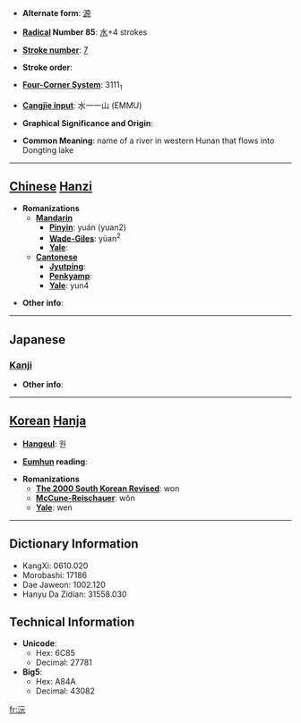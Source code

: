 * '''Alternate form''': [[源]]

* '''[[Wiktionary:Chinese radical index| Radical]] Number 85''': [[Wiktionary:Chinese radical index 水|水]]+4 strokes

* '''[[Wiktionary:Chinese total strokes index|Stroke number]]''': [[Wiktionary:Chinese total strokes index 7|7]]

* '''Stroke order''': 

* '''[[Wiktionary:Chinese four corner index|Four-Corner System]]''': 3111<sub>1</sub>

* '''[[Wiktionary:Chinese Cangjie index|Cangjie input]]''': 水一一山 (EMMU)

* '''Graphical Significance and Origin''': 

* '''Common Meaning''': name of a river in western Hunan that flows into Dongting lake

----

== [[Chinese]] [[Hanzi]] ==

* '''Romanizations'''
** '''[[Mandarin]]'''
*** '''[[Pinyin]]''': yuán (yuan2)
*** '''[[Wade-Giles]]''': yüan<sup>2</sup>
*** '''[[Yale]]''': 
** '''[[Cantonese]]'''
*** '''[[Jyutping]]''':
*** '''[[Penkyamp]]''': 
*** '''[[Yale]]''': yun4

* '''Other info''': 

----

==Japanese==
===[[Kanji]]===
{{kanji|on readings=[[げん]] (gen)|kun readings=[[みなもと]] (minamoto)}}

* '''Other info''':  

----

== [[Korean]] [[Hanja]] ==

* '''[[Hangeul]]''': 원

* '''[[Eumhun]] reading''': 

* '''Romanizations'''
** '''[[The 2000 South Korean Revised Romanization|The 2000 South Korean Revised]]''': won
** '''[[McCune-Reischauer]]''': wŏn
** '''[[Yale]]''': wen

----

== Dictionary Information ==

* KangXi: 0610.020
* Morobashi: 17186
* Dae Jaweon: 1002.120
* Hanyu Da Zidian: 31558.030

== Technical Information ==

* '''Unicode''':
** Hex: 6C85
** Decimal: 27781
* '''Big5''':
** Hex: A84A
** Decimal: 43082

[[fr:沅]]
